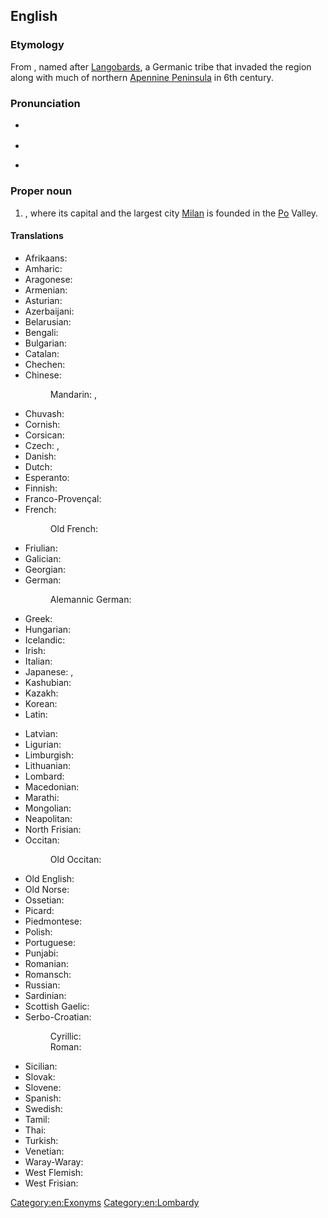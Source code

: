 ==English==
{{wikipedia}}

===Etymology===
From {{uder|en|la|Langobardia}}, named after [[Langobard|Langobards]], a Germanic tribe that invaded the region along with much of northern [[Apennine Peninsula]] in 6th century.

===Pronunciation===
* {{a|UK}} {{IPA|en|/ˈlɒmbədi/}}
* {{audio|en|LL-Q1860 (eng)-Vealhurl-Lombardy.wav|Audio (UK)}}
* {{a|US}} {{IPA|en|/ˈlɑmbəɹdi/}}

===Proper noun===
{{en-proper noun}}

# {{place|en|region|in northern|c/Italy}}, where its capital and the largest city [[Milan]] is founded in the [[Po]] Valley.

====Translations====
{{trans-top|region in northern Italy}}
* Afrikaans: {{t|af|Lombardye}}
* Amharic: {{t|am|ሎምባርዲያ}}
* Aragonese: {{t|an|Lombardía}}
* Armenian: {{t+|hy|Լոմբարդիա|sc=Armn}}
* Asturian: {{t|ast|Lumbardia|f}}
* Azerbaijani: {{t|az|Lombardiya}}
* Belarusian: {{t|be|Ламба́рдыя|f}}
* Bengali: {{t|bn|লোম্বার্ডি}}
* Bulgarian: {{t|bg|Ломба́рдия|f|sc=Cyrl}}
* Catalan: {{t|ca|Llombardia|f}}
* Chechen: {{t|ce|Ломба́рди}}
* Chinese:
*: Mandarin: {{t|cmn|倫巴第|sc=Hani}}, {{t|cmn|伦巴第|tr=Lúnbādì|sc=Hani}}
* Chuvash: {{t|cv|Ломба́рди}}
* Cornish: {{t|kw|Lombardi}}
* Corsican: {{t|co|Lumbardia|f}}
* Czech: {{t+|cs|Lombardie|f}}, {{t|cs|Lombardsko|n}}
* Danish: {{t|da|Lombardiet}}
* Dutch: {{t+|nl|Lombardije|n}}
* Esperanto: {{t|eo|Lombardujo}}
* Finnish: {{t+|fi|Lombardia}}
* Franco-Provençal: {{t|frp|Lombardie|f}}
* French: {{t+|fr|Lombardie|f}}
*: Old French: {{t|fro|Lonbardie|f}}
* Friulian: {{t|fur|Lombardie|f}}
* Galician: {{t+|gl|Lombardía|f}}
* Georgian: {{t|ka|ლომბარდია}}
* German: {{t+|de|Lombardei|f}}
*: Alemannic German: {{t|gsw|Lombardei}}
* Greek: {{t|el|Λομβαρδία|f}}
* Hungarian: {{t+|hu|Lombardia}}
* Icelandic: {{t|is|Langbarðaland|n}}
* Irish: {{t|ga|Lombaird|f|alt=an Lombaird}}
* Italian: {{t+|it|Lombardia|f}}
* Japanese: {{t|ja|ロンバルディア|tr=Ronbarudia|sc=Jpan}}, {{t|ja|ロンバルディア州|tr=ロンバルディアしゅう, Ronbarudia shū|sc=Jpan}}
* Kashubian: {{t|csb|Lombardiô}}
* Kazakh: {{t|kk|Ломба́рдия}}
* Korean: {{t|ko|롬바르디아주}}
* Latin: {{t|la|Langobardia}}
{{trans-mid}}
* Latvian: {{t|lv|Lombardija|f}}
* Ligurian: {{t|lij|Lombardïa}}
* Limburgish: {{t|li|Lombardije}}
* Lithuanian: {{t|lt|Lombardija|f}}
* Lombard: {{t+|lmo|Lombardia|f}}
* Macedonian: {{t|mk|Ломбардија|f}}
* Marathi: {{t|mr|लोंबार्दिया}}
* Mongolian: {{t|mn|Ломба́рд}}
* Neapolitan: {{t|nap|Lummardìa|f}}
* North Frisian: {{t|frr|Lombardei}}
* Occitan: {{t|oc|Lombardia|f}}
*: Old Occitan: {{t|pro|Llompartia|f}}
* Old English: {{t|ang|Langbeardnaland}}
* Old Norse: {{t|non|Lumbarðaland|n}}
* Ossetian: {{t|os|Ломбарди}}
* Picard: {{t|pcd|Lombardie|f}}
* Piedmontese: {{t|pms|Lombardìa|f}}
* Polish: {{t+|pl|Lombardia|f}}
* Portuguese: {{t|pt|Lombardia|f}}
* Punjabi: {{t|pa|ਲੋਂਬਾਰਦੀਆ}}
* Romanian: {{t|ro|Lombardia|f}}
* Romansch: {{t|rm|Lumbardia}}
* Russian: {{t+|ru|Ломба́рдия|f}}
* Sardinian: {{t|sc|Lombardia|f}}
* Scottish Gaelic: {{t|gd|Lombardaidh}}
* Serbo-Croatian:
*: Cyrillic: {{t|sh|Ломба̀рдија|f}}
*: Roman: {{t+|sh|Lombàrdija|f}}
* Sicilian: {{t|scn|Lummardìa|f}}
* Slovak: {{t|sk|Lombardsko}}
* Slovene: {{t+|sl|Lombardija|f}}
* Spanish: {{t|es|Lombardía|f}}
* Swedish: {{t|sv|Lombardiet}}
* Tamil: {{t|ta|லோம்பார்டி}}
* Thai: {{t|th|ลอมบาร์เดีย|tr=Lom-baa-dia}}
* Turkish: {{t+|tr|Lombardiya}}
* Venetian: {{t|vec|Łonbardia|f}}
* Waray-Waray: {{t|war|Lombardiya}}
* West Flemish: {{t|vls|Lombardeye}}
* West Frisian: {{t|fy|Lombardije|n}}
{{trans-bottom}}

[[Category:en:Exonyms]]
[[Category:en:Lombardy]]